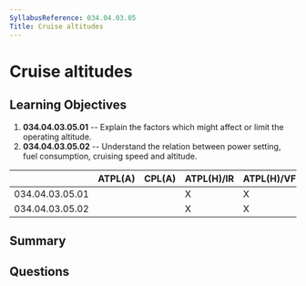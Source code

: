 ```yaml
---
SyllabusReference: 034.04.03.05
Title: Cruise altitudes
---
```


# Cruise altitudes

## Learning Objectives

1. **034.04.03.05.01** -- Explain the factors which might affect or limit the
   operating altitude.
2. **034.04.03.05.02** -- Understand the relation between power setting, fuel
   consumption, cruising speed and altitude.

|                 | ATPL(A) | CPL(A) | ATPL(H)/IR | ATPL(H)/VFR | CPL(H) | IR  | CBIR(A) |
| --------------- | ------- | ------ | ---------- | ----------- | ------ | --- | ------- |
| 034.04.03.05.01 |         |        | X          | X           |        |     |         |
| 034.04.03.05.02 |         |        | X          | X           |        |     |         |

## Summary

## Questions
